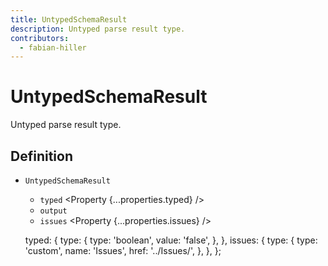 ```yaml
---
title: UntypedSchemaResult
description: Untyped parse result type.
contributors:
  - fabian-hiller
---
```



# UntypedSchemaResult

Untyped parse result type.

## Definition

- `UntypedSchemaResult` <Property type="object"/>
  - `typed` <Property {...properties.typed} />
  - `output` <Property type="unknown" />
  - `issues` <Property {...properties.issues} />

  typed: {
    type: {
      type: 'boolean',
      value: 'false',
    },
  },
  issues: {
    type: {
      type: 'custom',
      name: 'Issues',
      href: '../Issues/',
    },
  },
};

